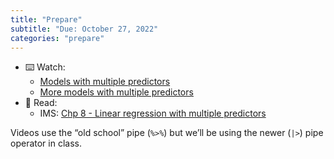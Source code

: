 ```yaml
---
title: "Prepare"
subtitle: "Due: October 27, 2022"
categories: "prepare"
---
```


-   ⌨️ Watch:
    -   [Models with multiple predictors](https://youtu.be/mjkNabD4oi4)
    -   [More models with multiple predictors](https://youtu.be/nJAYRnLPb10)
-   📖 Read:
    -   IMS: [Chp 8 - Linear regression with multiple predictors](https://openintro-ims.netlify.app/model-mlr.html)

::: callout-note
Videos use the "old school" pipe (`%>%`) but we'll be using the newer (`|>`) pipe operator in class.
:::
